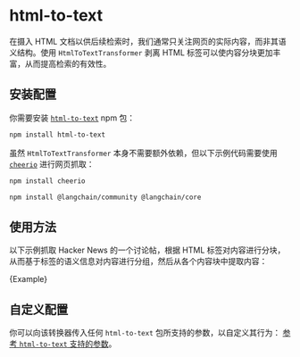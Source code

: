 # html-to-text

在摄入 HTML 文档以供后续检索时，我们通常只关注网页的实际内容，而非其语义结构。使用 `HtmlToTextTransformer` 剥离 HTML 标签可以使内容分块更加丰富，从而提高检索的有效性。

## 安装配置

你需要安装 [`html-to-text`](https://www.npmjs.com/package/html-to-text) npm 包：

```bash npm2yarn
npm install html-to-text
```

虽然 `HtmlToTextTransformer` 本身不需要额外依赖，但以下示例代码需要使用 [`cheerio`](https://www.npmjs.com/package/cheerio) 进行网页抓取：

```bash npm2yarn
npm install cheerio
```


<IntegrationInstallTooltip></IntegrationInstallTooltip>

```bash npm2yarn
npm install @langchain/community @langchain/core
```

## 使用方法

以下示例抓取 Hacker News 的一个讨论帖，根据 HTML 标签对内容进行分块，从而基于标签的语义信息对内容进行分组，然后从各个内容块中提取内容：


<CodeBlock language="typescript">{Example}</CodeBlock>

## 自定义配置

你可以向该转换器传入任何 `html-to-text` 包所支持的参数，以自定义其行为：
[参考 `html-to-text` 支持的参数](https://www.npmjs.com/package/html-to-text)。